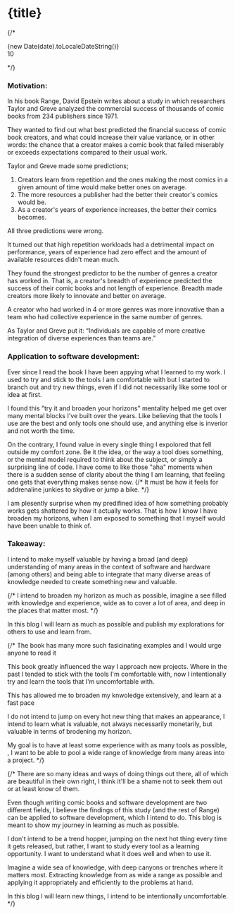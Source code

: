 

# {title}
{/* <div class="flex">
    <div>
        {new Date(date).toLocaleDateString()}
    </div>
    <div class="w-full"></div>
    <div class="flex items-center gap-2">
        <IconEye/>
        <div>10</div>
    </div>
</div> */}

### Motivation:

In his book Range, David Epstein writes about a study in which researchers Taylor and Greve analyzed the commercial success of thousands of comic books from 234 publishers since 1971.  

They wanted to find out what best predicted the financial success of comic book creators, and what could increase their value variance, or in other words: the chance that a creator makes a comic book that failed miserably or exceeds expectations compared to their usual work.

Taylor and Greve made some predictions;

1. Creators learn from repetition and the ones making the most comics in a given amount of time would make better ones on average.
2. The more resources a publisher had the better their creator's comics would be.
3. As a creator's years of experience increases, the better their comics becomes.

All three predictions were wrong.

It turned out that high repetition workloads had a detrimental impact on performance, years of experience had zero effect and the amount of available resources didn't mean much.

They found the strongest predictor to be the number of genres a creator has worked in. That is, a creator's breadth of experience predicted the success of their comic books and not length of experience. Breadth made creators more likely to innovate and better on average.

A creator who had worked in 4 or more genres was more innovative than a team who had collective experience in the same number of genres.

As Taylor and Greve put it: “Individuals are capable of more creative integration of diverse experiences than teams are.”

### Application to software development:

Ever since I read the book I have been appying what I learned to my work.
I used to try and stick to the tools I am comfortable with but I started to branch out and try new things, even if I did not necessarily like some tool or idea at first.

I found this "try it and broaden your horizons" mentality helped me get over many mental blocks I've built over the years.
Like believing that the tools I use are the best and only tools one should use, and anything else is inverior and not worth the time.

On the contrary, I found value in every single thing I expolored that fell outside my comfort zone.
Be it the idea, or the way a tool does something, or the mental model required to think about the subject, or simply a surprising line of code.
I have come to like those "aha" moments when there is a sudden sense of clarity about the thing I am learning, that feeling one gets that everything makes sense now.
{/* It must be how it feels for addrenaline junkies to skydive or jump a bike. */}

I am plesently surprise when my predifined idea of how something probably works gets shattered by how it actually works.
That is how I know I have broaden my horizons, when I am exposed to something that I myself would have been unable to think of.

### Takeaway:

I intend to make myself valuable by having a broad (and deep) understanding of many areas in the context of software and hardware (among others) 
and being able to integrate that many diverse areas of knowledge needed to create something new and valuable.

{/* I intend to broaden my horizon as much as possible, imagine a see filled with knowledge and experience, wide as to cover a lot of area, and deep in the places that matter most. */}

In this blog I will learn as much as possible and publish my explorations for others to use and learn from.



{/* The book has many more such fasicinating examples and I would urge anyone to read it 

This book greatly influenced the way I approach new projects. 
Where in the past I tended to stick with the tools I'm comfortable with, now I intentionally try and learn the tools that I'm uncomfortable with.

This has allowed me to broaden my knwoledge extensively, and learn at a fast pace

I do not intend to jump on every hot new thing that makes an appearance, 
I intend to learn what is valuable, not always necessarily monetarily, but valuable in terms of brodening my horizon.

My goal is to have at least some experience with as many tools as possible, , I want to be able to pool a wide range of knowledge from many areas into a project. 
 */}

{/* There are so many ideas and ways of doing things out there, all of which are beautiful in their own right, I think it'll be a shame not to seek them out or at least know of them.

Even though writing comic books and software development are two different fields, I believe the findings of this study (and the rest of Range) can be applied to software development, which I intend to do. This blog is meant to show my journey in learning as much as possible.

I don't intend to be a trend hopper, jumping on the next hot thing every time it gets released, but rather, I want to study every tool as a learning opportunity. I want to understand what it does well and when to use it.

Imagine a wide sea of knowledge, with deep canyons or trenches where it matters most. Extracting knowledge from as wide a range as possible and applying it appropriately and efficiently to the problems at hand.

In this blog I will learn new things, I intend to be intentionally uncomfortable. */}
